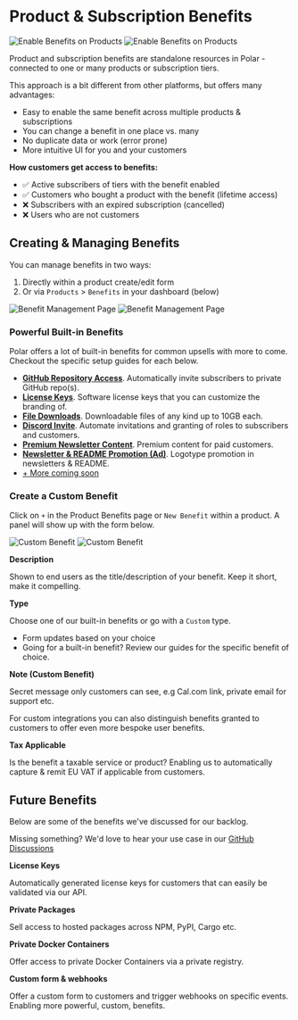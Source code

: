 # Product & Subscription Benefits

![Enable Benefits on Products](./benefits.light.png)
![Enable Benefits on Products](./benefits.dark.png)

Product and subscription benefits are standalone resources in Polar - connected to one or many products or subscription tiers.

This approach is a bit different from other platforms, but offers many advantages:
- Easy to enable the same benefit across multiple products & subscriptions
- You can change a benefit in one place vs. many
- No duplicate data or work (error prone)
- More intuitive UI for you and your customers

**How customers get access to benefits:**
- ✅ Active subscribers of tiers with the benefit enabled
- ✅ Customers who bought a product with the benefit (lifetime access)
- ❌ Subscribers with an expired subscription (cancelled)
- ❌ Users who are not customers

## Creating & Managing Benefits

You can manage benefits in two ways:
1. Directly within a product create/edit form
2. Or via `Products` > `Benefits` in your dashboard (below)

![Benefit Management Page](./manage.light.png)
![Benefit Management Page](./manage.dark.png)

### Powerful Built-in Benefits

Polar offers a lot of built-in benefits for common upsells with more to come. Checkout the specific setup guides for each below.

- [**GitHub Repository Access**](/docs/benefits/github-repositories). Automatically invite subscribers to private GitHub repo(s).
- [**License Keys**](/docs/benefits/license-keys). Software license keys that you can customize the branding of.
- [**File Downloads**](/docs/benefits/file-downloads). Downloadable files of any kind up to 10GB each.
- [**Discord Invite**](/docs/benefits/discord). Automate invitations and granting of roles to subscribers and customers.
- [**Premium Newsletter Content**](/docs/benefits/newsletter). Premium content for paid customers.
- [**Newsletter & README Promotion (Ad)**](/docs/benefits/ads). Logotype promotion in newsletters & README.
- [+ More coming soon](#future-benefits)

### Create a Custom Benefit

Click on `+` in the Product Benefits page or `New Benefit` within a product. A panel will show up with the form below.

![Custom Benefit](./benefit-custom.light.png)
![Custom Benefit](./benefit-custom.dark.png)

**Description**

Shown to end users as the title/description of your benefit. Keep it short, make it compelling.

**Type**

Choose one of our built-in benefits or go with a `Custom` type.
- Form updates based on your choice
- Going for a built-in benefit? Review our guides for the specific benefit of choice.

**Note (Custom Benefit)**

Secret message only customers can see, e.g Cal.com link, private email for support etc.

For custom integrations you can also distinguish benefits granted to customers to offer even more bespoke user benefits.

**Tax Applicable**

Is the benefit a taxable service or product? Enabling us to automatically capture & remit EU VAT if applicable from customers.

## Future Benefits

Below are some of the benefits we've discussed for our backlog.

Missing something? We'd love to hear your use case in our [GitHub Discussions](https://github.com/orgs/polarsource/discussions/categories/feature-requests)

**License Keys**

Automatically generated license keys for customers that can easily be validated via our API.

**Private Packages**

Sell access to hosted packages across NPM, PyPI, Cargo etc.

**Private Docker Containers**

Offer access to private Docker Containers via a private registry.

**Custom form & webhooks**

Offer a custom form to customers and trigger webhooks on specific events. Enabling more powerful, custom, benefits.
